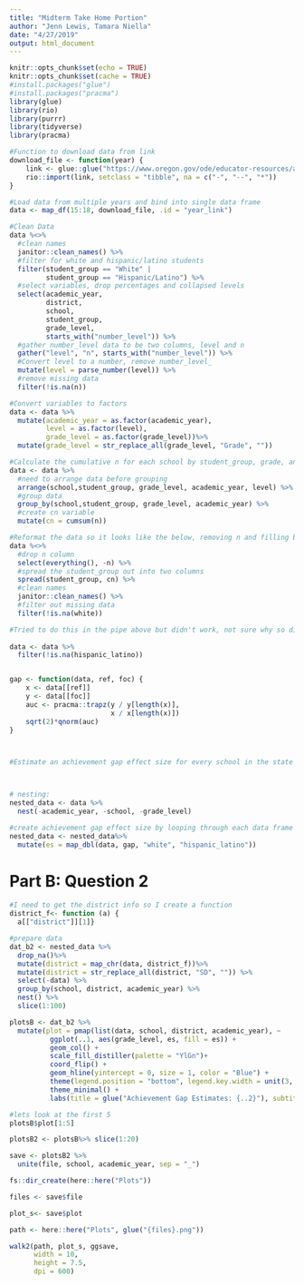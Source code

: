 ```yaml
---
title: "Midterm Take Home Portion"
author: "Jenn Lewis, Tamara Niella"
date: "4/27/2019"
output: html_document
---
```


```r
knitr::opts_chunk$set(echo = TRUE)
knitr::opts_chunk$set(cache = TRUE)
#install.packages("glue")
#install.packages("pracma")
library(glue)
library(rio)
library(purrr)
library(tidyverse)
library(pracma)

```

```r
#Function to download data from link
download_file <- function(year) {
    link <- glue::glue("https://www.oregon.gov/ode/educator-resources/assessment/TestResults20{year}/pagr_schools_ela_raceethnicity_{year-1}{year}.xlsx")
    rio::import(link, setclass = "tibble", na = c("-", "--", "*"))
}

#Load data from multiple years and bind into single data frame
data <- map_df(15:18, download_file, .id = "year_link")

#Clean Data
data %<>%
  #clean names
  janitor::clean_names() %>%
  #filter for white and hispanic/latino students
  filter(student_group == "White" | 
         student_group == "Hispanic/Latino") %>%
  #select variables, drop percentages and collapsed levels
  select(academic_year,
         district,
         school,
         student_group,
         grade_level,
         starts_with("number_level")) %>%
  #gather number_level data to be two columns, level and n
  gather("level", "n", starts_with("number_level")) %>%
  #Convert level to a number, remove number_level_
  mutate(level = parse_number(level)) %>%
  #remove missing data
  filter(!is.na(n))

#Convert variables to factors
data <- data %>%
  mutate(academic_year = as.factor(academic_year),
         level = as.factor(level), 
         grade_level = as.factor(grade_level))%>%
  mutate(grade_level = str_replace_all(grade_level, "Grade", ""))

```


```r
#Calculate the cumulative n for each school by student_group, grade, and academic_year.
data <- data %>%
  #need to arrange data before grouping 
  arrange(school,student_group, grade_level, academic_year, level) %>% 
  #group data
  group_by(school,student_group, grade_level, academic_year) %>%
  #create cn variable
  mutate(cn = cumsum(n))

```



```r
#Reformat the data so it looks like the below, removing n and filling by cn. Remove rows that have missing data for either student group.
data %<>%
  #drop n column
  select(everything(), -n) %>%
  #spread the student_group out into two columns
  spread(student_group, cn) %>%
  #clean names
  janitor::clean_names() %>%
  #filter out missing data
  filter(!is.na(white))

#Tried to do this in the pipe above but didn't work, not sure why so did it as a seperate step
        
data <- data %>%
  filter(!is.na(hispanic_latino))



```

```r
gap <- function(data, ref, foc) {
    x <- data[[ref]]
    y <- data[[foc]]
    auc <- pracma::trapz(y / y[length(x)],
                         x / x[length(x)])
    sqrt(2)*qnorm(auc)
}



#Estimate an achievement gap effect size for every school in the state that reported data on both student groups (i.e., using the data we created above), for each grade level in each academic year.



# nesting: 
nested_data <- data %>%
  nest(-academic_year, -school, -grade_level)

#create achievement gap effect size by looping through each data frame
nested_data <- nested_data%>% 
  mutate(es = map_dbl(data, gap, "white", "hispanic_latino"))


```

# Part B: Question 2 

```r

#I need to get the district info so I create a function 
district_f<- function (a) { 
  a[["district"]][1]}

#prepare data
dat_b2 <- nested_data %>%
  drop_na()%>%
  mutate(district = map_chr(data, district_f))%>%
  mutate(district = str_replace_all(district, "SD", "")) %>%
  select(-data) %>% 
  group_by(school, district, academic_year) %>% 
  nest() %>% 
  slice(1:100)

plotsB <- dat_b2 %>% 
  mutate(plot = pmap(list(data, school, district, academic_year), ~
          ggplot(..1, aes(grade_level, es, fill = es)) +
          geom_col() + 
          scale_fill_distiller(palette = "YlGn")+
          coord_flip() + 
          geom_hline(yintercept = 0, size = 1, color = "Blue") +
          theme(legend.position = "bottom", legend.key.width = unit(3, "cm"), legend.title = element_blank()) +
          theme_minimal() +
          labs(title = glue("Achievement Gap Estimates: {..2}"), subtitle = "Students coded as White as compared to those coded as Hispanic/Latino\n", caption = glue("{..4} School year, {..3} School District, Oregon"), y = "\nEffect Size", x = "Grade\n")))

#lets look at the first 5
plotsB$plot[1:5]
```

```r

plotsB2 <- plotsB%>% slice(1:20)

save <- plotsB2 %>% 
  unite(file, school, academic_year, sep = "_")

fs::dir_create(here::here("Plots"))

files <- save$file

plot_s<- save$plot

path <- here::here("Plots", glue("{files}.png"))

walk2(path, plot_s, ggsave,
      width = 10, 
      height = 7.5,
      dpi = 600)

```


